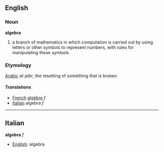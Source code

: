 ==English==

===Noun===
'''algebra'''

#a branch of mathematics in which computation is carried out by using letters or other symbols to represent numbers, with rules for manipulating these symbols.

===Etymology===
[[Arabic]] ''al-jebr'', the resetting of something that is broken

====Translations====
*[[French]] [[algèbre]] ''f''
*[[Italian]] algebra ''f''

----

==Italian==
'''algebra''' ''f''
*[[English]]: algebra